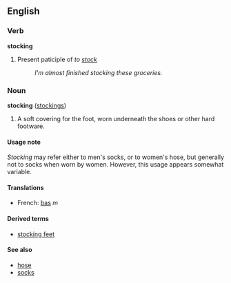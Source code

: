 ==English==
===Verb===
'''stocking'''

# Present paticiple of ''to [[stock]]''
#: ''I'm almost finished stocking these groceries.''

===Noun===
'''stocking''' ([[stockings]])

# A soft covering for the foot, worn underneath the shoes or other hard footware.

====Usage note====
''Stocking'' may refer either to men's socks, or to women's hose, but generally not to socks when worn by women.  However, this usage appears somewhat variable.
====Translations====
*French: [[bas]] ''m''

====Derived terms====
*[[stocking feet]]

====See also====
*[[hose]]
*[[socks]]